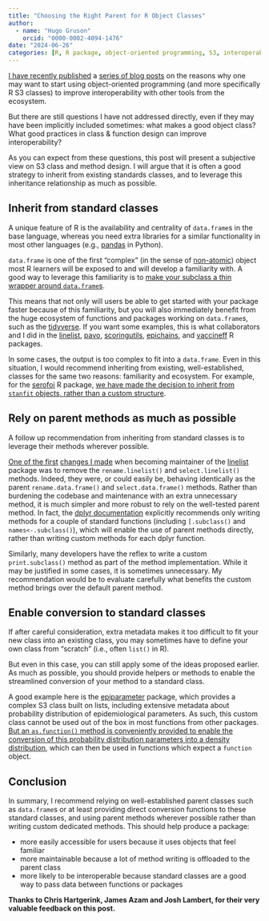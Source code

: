 ```yaml
---
title: "Choosing the Right Parent for R Object Classes"
author:
  - name: "Hugo Gruson"
    orcid: "0000-0002-4094-1476"
date: "2024-06-26"
categories: [R, R package, object-oriented programming, S3, interoperability, DOI]
---
```


[I have recently published](https://hugogruson.fr/posts/compa-tibble/) a [series of blog posts](https://epiverse-trace.github.io/posts/s3-generic/) on the reasons why one may want to start using object-oriented programming (and more specifically R S3 classes) to improve interoperability with other tools from the ecosystem.

But there are still questions I have not addressed directly, even if they may have been implicitly included sometimes: what makes a good object class? What good practices in class & function design can improve interoperability?

As you can expect from these questions, this post will present a subjective view on S3 class and method design.
I will argue that it is often a good strategy to inherit from existing standards classes, and to leverage this inheritance relationship as much as possible.

## Inherit from standard classes

A unique feature of R is the availability and centrality of `data.frame`s in the base language, whereas you need extra libraries for a similar functionality in most other languages (e.g., [pandas](https://pandas.pydata.org/) in Python).

`data.frame` is one of the first "complex" (in the sense of [non-atomic](https://adv-r.hadley.nz/vectors-chap.html#atomic-vectors)) object most R learners will be exposed to and will develop a familiarity with. A good way to leverage this familiarity is to [make your subclass a thin wrapper around `data.frame`s](https://epiverse-trace.github.io/posts/extend-dataframes/).

This means that not only will users be able to get started with your package faster because of this familiarity, but you will also immediately benefit from the huge ecosystem of functions and packages working on `data.frame`s, such as the [tidyverse](https://tidyverse.org). If you want some examples, this is what collaborators and I did in the [linelist](https://github.com/epiverse-trace/linelist), [pavo](https://github.com/rmaia/pavo), [scoringutils](https://github.com/epiforecasts/scoringutils), [epichains](https://github.com/epiverse-trace/epichains), and [vaccineff](https://github.com/epiverse-trace/vaccineff) R packages.

In some cases, the output is too complex to fit into a `data.frame`. Even in this situation, I would recommend inheriting from existing, well-established, classes for the same two reasons: familiarity and ecosystem. For example, for the [serofoi](https://github.com/epiverse-trace/serofoi) R package, [we have made the decision to inherit from `stanfit` objects, rather than a custom structure](https://github.com/epiverse-trace/serofoi/pull/117).

## Rely on parent methods as much as possible

A follow up recommendation from inheriting from standard classes is to leverage their methods wherever possible.

[One of the first](https://github.com/epiverse-trace/linelist/pull/60) [changes I made](https://github.com/epiverse-trace/linelist/pull/61) when becoming maintainer of the [linelist](https://github.com/epiverse-trace/linelist) package was to remove the `rename.linelist()` and `select.linelist()` methods. Indeed, they were, or could easily be, behaving identically as the parent `rename.data.frame()` and `select.data.frame()` methods. Rather than burdening the codebase and maintenance with an extra unnecessary method, it is much simpler and more robust to rely on the well-tested parent method. In fact, the [dplyr documentation](https://dplyr.tidyverse.org/reference/dplyr_extending.html) explicitly recommends only writing methods for a couple of standard functions (including `[.subclass()` and `names<-.subclass()`), which will enable the use of parent methods directly, rather than writing custom methods for each dplyr function.

Similarly, many developers have the reflex to write a custom `print.subclass()` method as part of the method implementation. While it may be justified in some cases, it is sometimes unnecessary. My recommendation would be to evaluate carefully what benefits the custom method brings over the default parent method.

## Enable conversion to standard classes

If after careful consideration, extra metadata makes it too difficult to fit your new class into an existing class, you may sometimes have to define your own class from "scratch" (i.e., often `list()` in R).

But even in this case, you can still apply some of the ideas proposed earlier. As much as possible, you should provide helpers or methods to enable the streamlined conversion of your method to a standard class.

A good example here is the [epiparameter](https://github.com/epiverse-trace/epiparameter) package, which provides a complex S3 class built on lists, including extensive metadata about probability distribution of epidemiological parameters. As such, this custom class cannot be used out of the box in most functions from other packages. [But an `as.function()` method is conveniently provided to enable the conversion of this probability distribution parameters into a density distribution](https://github.com/epiverse-trace/epiparameter/blob/0f805b90f984def4851a78148f1cf44c3d480845/R/coercion.R#L18-L41), which can then be used in functions which expect a `function` object.

## Conclusion

In summary, I recommend relying on well-established parent classes such as `data.frame`s or at least providing direct conversion functions to these standard classes, and using parent methods wherever possible rather than writing custom dedicated methods. This should help produce a package:

- more easily accessible for users because it uses objects that feel familiar
- more maintainable because a lot of method writing is offloaded to the parent class
- more likely to be interoperable because standard classes are a good way to pass data between functions or packages

**Thanks to Chris Hartgerink, James Azam and Josh Lambert, for their very valuable feedback on this post.**

